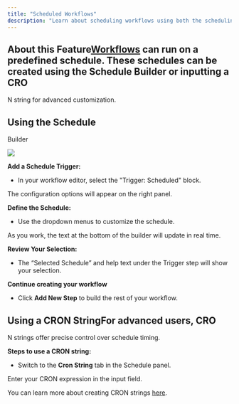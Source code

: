 ```yaml
---
title: "Scheduled Workflows"
description: "Learn about scheduling workflows using both the scheduling tool and CRON strings"
---
```


## About this Feature[Workflows](https://help.sparelabs.com/en/articles/9596600-workflows-automate-your-operations-with-custom-workflows-in-spare) can run on a predefined schedule. These schedules can be created using the Schedule Builder or inputting a CRO

N string for advanced customization. 

## Using the Schedule 

Builder

![](https://downloads.intercomcdn.com/i/o/wyxobwoi/1338657197/beca8d7856e0e2da53c64cca5bae/Screenshot+2025-01-16+at+10_29_17%E2%80%AFAM.png?expires=1753820100&signature=bd0b9ea3240ac673f878887187dc930e58146a04118a6cff5ffe4499c29f9678&req=dSMkHs97moBWXvMW1HO4zUqkATOmY3CK36QTCQ4en1dsTdyFEHgYt%2FJLIjgA%0Ay0XD%0A)

**Add a Schedule Trigger:**

- In your workflow editor, select the "Trigger: Scheduled" block.

The configuration options will appear on the right panel.

**Define the Schedule:**

- Use the dropdown menus to customize the schedule. 

As you work, the text at the bottom of the builder will update in real time.

**Review Your Selection:**

- The “Selected Schedule” and help text under the Trigger step will show your selection.

**Continue creating your workflow**

- Click **Add New Step** to build the rest of your workflow.

## Using a CRON StringFor advanced users, CRO

N strings offer precise control over schedule timing.

**Steps to use a CRON string:**

- Switch to the **Cron String** tab in the Schedule panel.

Enter your CRON expression in the input field.

You can learn more about creating CRON strings [here](https://docs.gitlab.com/ee/topics/cron/).
